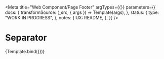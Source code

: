 <!--
@license EUPL-1.2
Copyright (c) 2021 Robbert Broersma
-->



<Meta
  title="Web Component/Page Footer"
  argTypes={{}}
  parameters={{
    docs: {
      transformSource: (_src, { args }) => Template(args),
    },
    status: {
      type: "WORK IN PROGRESS",
    },
    notes: {
      UX: README,
    },
  }}
/>

# Separator

<Canvas>
  <Story
    name="Page Footer"
    args={{
      content: "",
    }}
  >
    {Template.bind({})}
  </Story>
</Canvas>

<ArgsTable story="Page Footer" />
